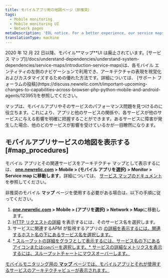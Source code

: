 ```yaml
---
title: モバイルアプリ用の地図ページ（非推奨）
tags:
  - Mobile monitoring
  - Mobile monitoring UI
  - Network pages
metaDescription: 'EOL notice. For a better experience, our service maps instead of the mobile map UI.'
translationType: machine
---
```


<Callout variant="important">
  2020 年 12 月 22 日以降、モバイル**マップ**UI は廃止されています。[サービス マップ](/docs/understand-dependencies/understand-system-dependencies/service-maps/introduction-service-maps)は、各モバイル エンティティの左側のナビゲーションで利用でき、アーキテクチャの表現を視覚化およびカスタマイズするための優れた方法です。詳細については、 [サポート フォーラムの投稿](https://discuss.newrelic.com/t/important-upcoming-changes-to-capabilities-across-browser-php-python-mobile-and-android-agents/123951)を参照してください。
</Callout>

マップは、モバイルアプリやそのサービスのパフォーマンス問題を見つけるのに役立ちます。これにより、アプリと他のサービスの関係や、各サービスが他のサービスに与える影響を明確に把握することができます。あるサービスに障害が発生した場合、他のどのサービスが影響を受けているかが一目瞭然になります。

## モバイルアプリサービスの地図を表示する [#map_procedures]

モバイル アプリとその関連サービスをアーキテクチャ マップとして表示するには、 **[one.newrelic.com](https://one.newrelic.com/all-capabilities) > Mobile > (モバイル アプリを選択) > Monitor > Service map に移動します**。詳細については、 [サービス マップのドキュメント](/docs/understand-dependencies/understand-system-dependencies/service-maps/how-use-service-maps)を参照してください。

非推奨のモバイル **マップ** ページを使用する必要がある場合は、以下の手順に従ってください。

1. **[one.newrelic.com](https://one.newrelic.com/all-capabilities) > Mobile > (アプリを選択) > Network > Map**に移動します。
2. [HTTP リクエストの詳細](/docs/mobile-monitoring-ui/http-requests-dashboard) を表示するには、そのサービス名を選択します。
3. サービスに関連するAPM が監視するアプリの [の詳細を表示するには、関連するホスト名の下にあるサービス名を選択します。](/docs/applications-menu/applications-overview)
4. [* スループットの詳細をグラフとして表示するには、サービス名の下にあるアイコンまたは`cpm`バーを選択します。* サービスの詳細なメトリクスを表示するには、スループットチャートにマウスオーバーします。](/docs/applications-menu/applications-overview)

[モバイルモニタリング用の **マップ** ページでは、モバイルアプリとそれが使用するサービスのアーキテクチャビューが表示されます。](/docs/applications-menu/applications-overview)